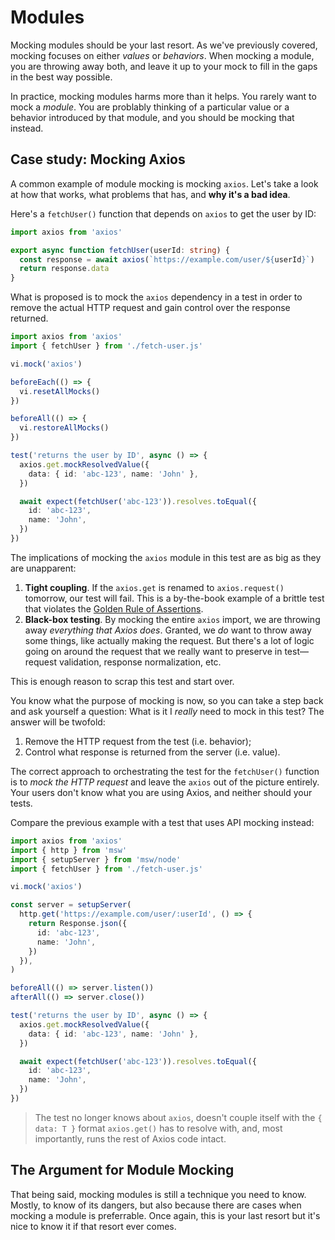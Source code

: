 # Modules

Mocking modules should be your last resort. As we've previously covered, mocking focuses on either _values_ or _behaviors_. When mocking a module, you are throwing away both, and leave it up to your mock to fill in the gaps in the best way possible.

In practice, mocking modules harms more than it helps. You rarely want to mock a _module_. You are problably thinking of a particular value or a behavior introduced by that module, and you should be mocking that instead.

## Case study: Mocking Axios

A common example of module mocking is mocking `axios`. Let's take a look at how that works, what problems that has, and **why it's a bad idea**.

Here's a `fetchUser()` function that depends on `axios` to get the user by ID:

```ts filename=fetch-user.ts
import axios from 'axios'

export async function fetchUser(userId: string) {
  const response = await axios(`https://example.com/user/${userId}`)
  return response.data
}
```

What is proposed is to mock the `axios` dependency in a test in order to remove the actual HTTP request and gain control over the response returned.

```ts filename=fetch-user.test.ts highlight=3,14-16
import axios from 'axios'
import { fetchUser } from './fetch-user.js'

vi.mock('axios')

beforeEach(() => {
  vi.resetAllMocks()
})

beforeAll(() => {
  vi.restoreAllMocks()
})

test('returns the user by ID', async () => {
  axios.get.mockResolvedValue({
    data: { id: 'abc-123', name: 'John' },
  })

  await expect(fetchUser('abc-123')).resolves.toEqual({
    id: 'abc-123',
    name: 'John',
  })
})
```

The implications of mocking the `axios` module in this test are as big as they are unapparent:

1. **Tight coupling**. If the `axios.get` is renamed to `axios.request()` tomorrow, our test will fail. This is a by-the-book example of a brittle test that violates the [Golden Rule of Assertions](https://www.epicweb.dev/the-golden-rule-of-assertions).
1. **Black-box testing**. By mocking the entire `axios` import, we are throwing away _everything that Axios does_. Granted, we _do_ want to throw away some things, like actually making the request. But there's a lot of logic going on around the request that we really want to preserve in test—request validation, response normalization, etc.

This is enough reason to scrap this test and start over.

You know what the purpose of mocking is now, so you can take a step back and ask yourself a question: What is it I _really_ need to mock in this test? The answer will be twofold:

1. Remove the HTTP request from the test (i.e. behavior);
1. Control what response is returned from the server (i.e. value).

The correct approach to orchestrating the test for the `fetchUser()` function is to _mock the HTTP request_ and leave the `axios` out of the picture entirely. Your users don't know what you are using Axios, and neither should your tests.

Compare the previous example with a test that uses API mocking instead:

```ts filename=fetch-user.test.ts add=2-3,8-15 remove=1,6,21-23
import axios from 'axios'
import { http } from 'msw'
import { setupServer } from 'msw/node'
import { fetchUser } from './fetch-user.js'

vi.mock('axios')

const server = setupServer(
  http.get('https://example.com/user/:userId', () => {
    return Response.json({
      id: 'abc-123',
      name: 'John',
    })
  }),
)

beforeAll(() => server.listen())
afterAll(() => server.close())

test('returns the user by ID', async () => {
  axios.get.mockResolvedValue({
    data: { id: 'abc-123', name: 'John' },
  })

  await expect(fetchUser('abc-123')).resolves.toEqual({
    id: 'abc-123',
    name: 'John',
  })
})
```

> The test no longer knows about `axios`, doesn't couple itself with the `{ data: T }` format `axios.get()` has to resolve with, and, most importantly, runs the rest of Axios code intact.

## The Argument for Module Mocking

That being said, mocking modules is still a technique you need to know. Mostly, to know of its dangers, but also because there are cases when mocking a module is preferrable. Once again, this is your last resort but it's nice to know it if that resort ever comes.
